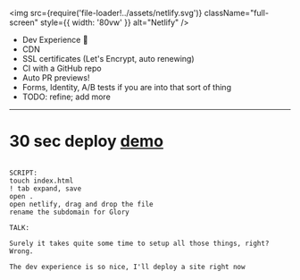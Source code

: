 
<img
  src={require('file-loader!../assets/netlify.svg')}
  className="full-screen"
  style={{ width: '80vw' }}
  alt="Netlify"
/>

<ul>
  <Appear>
    <li>Dev Experience 💜</li>
    <li>CDN</li>
    <li>SSL certificates (Let's Encrypt, auto renewing)</li>
    <li>CI with a GitHub repo</li>
    <li>Auto PR previews!</li>
    <li>Forms, Identity, A/B tests if you are into that sort of thing</li>
    <li>TODO: refine; add more</li>
  </Appear>
</ul>

---

# 30 sec deploy <a href="https://app.netlify.com">demo</a>

```notes

SCRIPT:
touch index.html
! tab expand, save
open .
open netlify, drag and drop the file
rename the subdomain for Glory

TALK:

Surely it takes quite some time to setup all those things, right? Wrong.

The dev experience is so nice, I'll deploy a site right now

```

